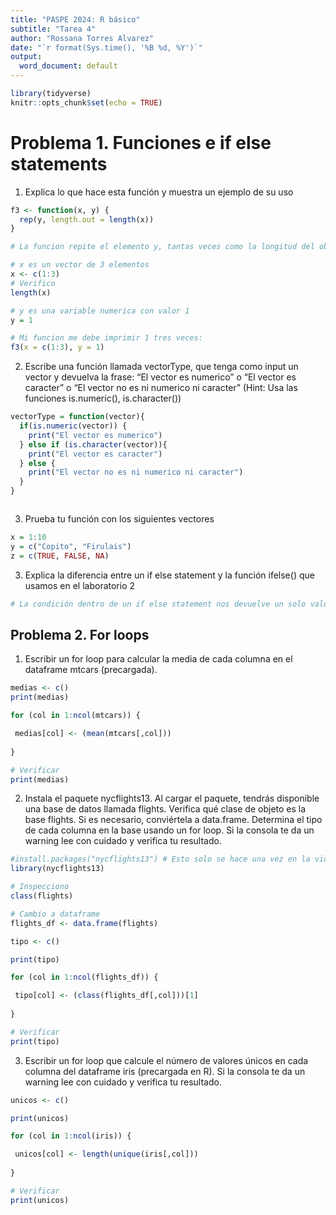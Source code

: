 ```yaml
---
title: "PASPE 2024: R básico"
subtitle: "Tarea 4"
author: "Rossana Torres Alvarez"
date: "`r format(Sys.time(), '%B %d, %Y')`"
output:
  word_document: default
---
```



```r
library(tidyverse)
knitr::opts_chunk$set(echo = TRUE)
```

# Problema 1. Funciones e if else statements

1. Explica lo que hace esta función y muestra un ejemplo de su uso

```r
f3 <- function(x, y) {
  rep(y, length.out = length(x))
}
```


```r
# La funcion repite el elemento y, tantas veces como la longitud del objeto x. Demostracion:

# x es un vector de 3 elementos
x <- c(1:3)
# Verifico
length(x)

# y es una variable numerica con valor 1 
y = 1

# Mi funcion me debe imprimir 1 tres veces:
f3(x = c(1:3), y = 1)

```


2. Escribe una función llamada vectorType, que tenga como input un vector y devuelva la frase: "El vector es numerico" o "El vector es caracter" o "El vector no es ni numerico ni caracter" (Hint: Usa las funciones is.numeric(), is.character())

```r
vectorType = function(vector){
  if(is.numeric(vector)) {
    print("El vector es numerico")
  } else if (is.character(vector)){
    print("El vector es caracter")
  } else {
    print("El vector no es ni numerico ni caracter")
  }
}



```
3. Prueba tu función con los siguientes vectores
```r
x = 1:10
y = c("Copito", "Firulais")
z = c(TRUE, FALSE, NA)

```
3. Explica la diferencia entre un if else statement y la función ifelse() que usamos en el laboratorio 2


```r
# La condición dentro de un if else statement nos devuelve un solo valor logico. En cambio, la condición dentro de la funcion ifelse nos devuelve vectores de valores logicos. Por lo tanto, la funcion ifelse nos permite aplicar tests logicos a vectores, es decir, esta funcion esta vectorizada. 


```

## Problema 2. For loops

1. Escribir un for loop para calcular la media de cada columna en el dataframe mtcars (precargada).

```r
medias <- c()
print(medias)

for (col in 1:ncol(mtcars)) {

 medias[col] <- (mean(mtcars[,col]))
  
}

# Verificar
print(medias)
```


2. Instala el paquete nycflights13. Al cargar el paquete, tendrás disponible una base de datos llamada flights. Verifica qué clase de objeto es la base flights. Si es necesario, conviértela a data.frame. Determina el tipo de cada columna en la base usando un for loop. Si la consola te da un warning lee con cuidado y verifica tu resultado.

```r
#install.packages("nycflights13") # Esto solo se hace una vez en la vida!!
library(nycflights13)

# Inspecciono
class(flights)

# Cambio a dataframe
flights_df <- data.frame(flights)

tipo <- c()

print(tipo)

for (col in 1:ncol(flights_df)) {

 tipo[col] <- (class(flights_df[,col]))[1]
  
}

# Verificar
print(tipo)
```


3. Escribir un for loop que calcule el número de valores únicos en cada columna del dataframe iris (precargada en R). Si la consola te da un warning lee con cuidado y verifica tu resultado.
```r


unicos <- c()

print(unicos)

for (col in 1:ncol(iris)) {

 unicos[col] <- length(unique(iris[,col]))
  
}

# Verificar
print(unicos)
```

